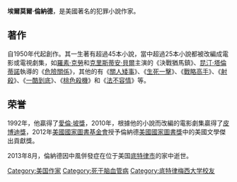 {{Infobox writer
| name        = 埃爾莫爾·倫納德
| image       = Elmore_Leonard.jpg
| caption     = 
| birth_name  = 
| birth_date  = {{Birth date|1925|10|11}}
| birth_place = [[美國|美國]][[路易斯安那州|路易斯安那州]][[新奧爾良|新奧爾良]]
| death_date  = {{Death date and age|2013|8|20|1925|10|11}}
| death_place = [[美國|美國]][[密歇根州|密歇根州]][[底特律市|底特律市]]
| occupation  = [[作家|作家]]
| genre       = [[犯罪小說|犯罪小說]]
| awards      = [[美国国家图书奖|美国国家图书奖]]
}}
'''埃爾莫爾·倫納德'''{{Lang-en|Elmore Leonard}}，{{BD|1925年|10月11日|2013年|8月20日|catIdx=Leonard}}是美國著名的犯罪小說作家。

==著作==
自1950年代起創作。其一生著有超過45本小說，當中超過25本小說都被改編成電影或電視劇集，如[[羅素·克勞|羅素·克勞]]和[[克里斯蒂安·貝爾|克里斯蒂安·貝爾]]主演的《決戰猶馬鎮》、[[昆汀·塔倫蒂諾|昆汀·塔倫蒂諾]]執導的《[[危險關係_(1997年電影)|危險關係]]》，其他的有《[[關人矮事|關人矮事]]》、《[[生死一擊|生死一擊]]》、《[[戰略高手|戰略高手]]》、《[[射殺|射殺]]》、《[[一酷到底|一酷到底]]》、《[[桃色殺機|桃色殺機]]》和《[[法不容情|法不容情]]》等。

==荣誉==
1992年，他贏得了[[愛倫·坡獎|愛倫·坡獎]]，2010年，根據他的小說而改編的電影劇集贏得了[[皮博迪獎|皮博迪獎]]，2012年[[美國國家圖書基金會|美國國家圖書基金會]]授予倫納德[[美國國家圖書獎|美國國家圖書獎]]中的美國文學傑出貢獻獎。

2013年8月，倫納德因中風併發症在位于美国[[底特律市|底特律市]]的家中逝世。

{{Authority control}}
{{DEFAULTSORT:Leonard, Elmore}}
[[Category:美国作家|Category:美国作家]]
[[Category:死于脑血管病|Category:死于脑血管病]]
[[Category:底特律梅西大学校友|Category:底特律梅西大学校友]]